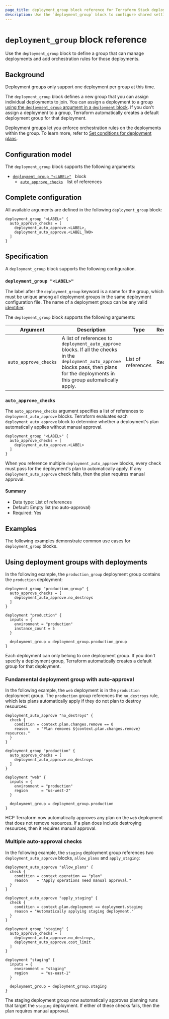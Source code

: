 ```yaml
---
page_title: deployment_group block reference for Terraform Stack deployments
description: Use the `deployment_group` block to configure shared settings and auto-approval rules for deployments in your Stack.
---
```


# `deployment_group` block reference

Use the `deployment_group` block to define a group that can manage deployments and add orchestration rules for those deployments.

## Background

<Note>

Deployment groups only support one deployment per group at this time.

</Note>

The `deployment_group` block defines a new group that you can assign individual deployments to join. You can assign a deployment to a group [using the `deployment_group` argument in a `deployment` block](/terraform/language/block/stack/deploy/deployment#deployment_group). If you don't assign a deployment to a group, Terraform automatically creates a default deployment group for that deployment.

Deployment groups let you enforce orchestration rules on the deployments within the group. To learn more, refer to [Set conditions for deployment plans](/terraform/language/stacks/deploy/conditions).

## Configuration model

The `deployment_group` block supports the following arguments:

- [`deployment_group "<LABEL>"`](#deployment_group) &nbsp; block
  - [`auto_approve_checks`](#auto_approve_checks) &nbsp; list of references

## Complete configuration

All available arguments are defined in the following `deployment_group` block:

```hcl
deployment_group "<LABEL>" {
  auto_approve_checks = [
    deployment_auto_approve.<LABEL>,
    deployment_auto_approve.<LABEL_TWO>
  ]
}
```

## Specification

A `deployment_group` block supports the following configuration.

### `deployment_group "<LABEL>"`

The label after the `deployment_group` keyword is a name for the group, which must be unique among all deployment groups in the same deployment configuration file. The name of a deployment group can be any valid [identifier](/terraform/language/syntax/configuration#identifiers).

The `deployment_group` block supports the following arguments:

| Argument | Description | Type | Required? |
| --- | --- | --- | --- |
| `auto_approve_checks` | A list of references to `deployment_auto_approve` blocks. If all the checks in the `deployment_auto_approve` blocks pass, then plans for the deployments in this group automatically apply. | List of references | Required |

### `auto_approve_checks`

The `auto_approve_checks` argument specifies a list of references to `deployment_auto_approve` blocks. Terraform evaluates each `deployment_auto_approve` block to determine whether a deployment's plan automatically applies without manual approval.

```hcl
deployment_group "<LABEL>" {
  auto_approve_checks = [
    deployment_auto_approve.<LABEL>
  ]
}
```

When you reference multiple `deployment_auto_approve` blocks, every check must pass for the deployment's plan to automatically apply. If any `deployment_auto_approve` check fails, then the plan requires manual approval.

#### Summary

- Data type: List of references
- Default: Empty list (no auto-approval)
- Required: Yes

## Examples

The following examples demonstrate common use cases for `deployment_group` blocks.

## Using deployment groups with deployments

In the following example, the `production_group` deployment group contains the  `production` deployment:

```hcl
deployment_group "production_group" {
  auto_approve_checks = [
    deployment_auto_approve.no_destroys
  ]
}

deployment "production" {
  inputs = {
    environment = "production"
    instance_count = 5
  }

  deployment_group = deployment_group.production_group
}
```

Each deployment can only belong to one deployment group. If you don't specify a deployment group, Terraform automatically creates a default group for that deployment.

### Fundamental deployment group with auto-approval

In the following example, the `web` deployment is in the `production` deployment group. The `production` group references the `no_destroys` rule, which lets plans automatically apply if they do not plan to destroy resources:

```hcl
deployment_auto_approve "no_destroys" {
  check {
    condition = context.plan.changes.remove == 0
    reason    = "Plan removes ${context.plan.changes.remove} resources."
  }
}

deployment_group "production" {
  auto_approve_checks = [
    deployment_auto_approve.no_destroys
  ]
}

deployment "web" {
  inputs = {
    environment = "production"
    region      = "us-west-2"
  }

  deployment_group = deployment_group.production
}
```

HCP Terraform now automatically approves any plan on the `web` deployment that does not remove resources. If a plan does include destroying resources, then it requires manual approval.

### Multiple auto-approval checks

In the following example, the `staging` deployment group references two `deployment_auto_approve` blocks, `allow_plans` and `apply_staging`:

```hcl
deployment_auto_approve "allow_plans" {
  check {
    condition = context.operation == "plan"
    reason    = "Apply operations need manual approval."
  }
}

deployment_auto_approve "apply_staging" {
  check {
    condition = context.plan.deployment == deployment.staging
    reason = "Automatically applying staging deployment."
  }
}

deployment_group "staging" {
  auto_approve_checks = [
    deployment_auto_approve.no_destroys,
    deployment_auto_approve.cost_limit
  ]
}

deployment "staging" {
  inputs = {
    environment = "staging"
    region      = "us-east-1"
  }

  deployment_group = deployment_group.staging
}
```

The staging deployment group now automatically approves planning runs that target the `staging` deployment. If either of these checks fails, then the plan requires manual approval.
